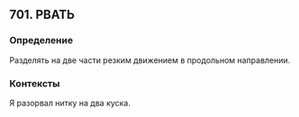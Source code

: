 ## 701. РВАТЬ
### Определение
Разделять на две части резким движением в продольном направлении.

### Контексты
Я разорвал нитку на два куска.

